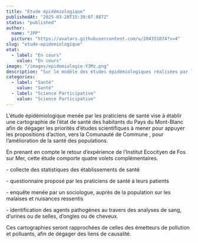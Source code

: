 ```yaml
---
title: "Etude épidémiologique"
publishedAt: "2025-03-28T15:39:07.887Z"
status: "published"
author:
  name: "JPP"
  picture: "https://avatars.githubusercontent.com/u/204351074?v=4"
slug: "etude-epidemiologique"
etat:
  - label: "En cours"
    value: "En cours"
image: "/images/epidemiologie-Y3Mz.png"
description: "Sur le modèle des études épidémiologiques réalisées par l’Institut Ecocitoyen de Fos sur Mer, le collège des praticiens de santé mène une démarche en quatre volets permettant d’établir les liens entre les pollutions et l’impact sur la santé humaine.\nCette étude nécessite la participation des habitants du Pays du Mont-Blanc.\n"
categories:
  - label: "Santé"
    value: "Santé"
  - label: "Science Participative"
    value: "Science Participative"
---
```


L’étude épidémiologique menée par les praticiens de santé vise à établir une cartographie de l’état de santé des habitants du Pays du Mont-Blanc afin de dégager les priorités d’études scientifiques à mener pour appuyer les propositions d’action, vers la Comunauté de Commune , pour l’amélioration de la santé des populations.

En prenant en compte le retour d’expérience de l’Institut Ecocityen de Fos sur Mer, cette étude comporte quatre volets complémentaires.

\- collecte des statistiques des établissements de santé

\- questionnaire proposé par les praticiens de santé à leurs patients

\- enquête menée par un sociologue, auprès de la population sur les malaises et nuisances ressentis

\- identification des agents pathogènes au travers des analyses de sang, d’urines ou de selles, d’ongles ou de cheveux.

Ces cartographies seront rapprochées de celles des émetteurs de pollution et polluants, afin de dégager des liens de causalité.